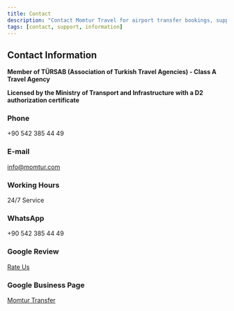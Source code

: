 ```yaml
---
title: Contact
description: "Contact Momtur Travel for airport transfer bookings, support, and inquiries. 24/7 service for your convenience."
tags: [contact, support, information]
---
```


## Contact Information
**Member of TÜRSAB (Association of Turkish Travel Agencies) - Class A Travel Agency**

**Licensed by the Ministry of Transport and Infrastructure with a D2 authorization certificate**

### Phone
+90 542 385 44 49

### E-mail
info@momtur.com

### Working Hours
24/7 Service

### WhatsApp
+90 542 385 44 49

### Google Review
[Rate Us](https://g.page/r/CQ3g_p-eE8EBEBM/review)

### Google Business Page
[Momtur Transfer](https://g.page/r/CQ3g_p-eE8EBEBM)
